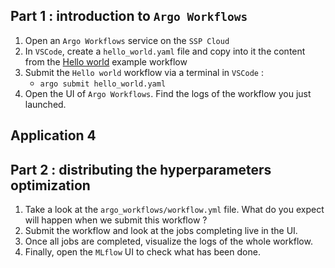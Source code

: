 :::{.callout-tip collapse="true" icon=false}
## Part 1 : introduction to `Argo Workflows`

:::{.incremental}
1. Open an `Argo Workflows` service on the `SSP Cloud`
2. In `VSCode`, create a `hello_world.yaml` file and copy into it the content from the [Hello world](https://raw.githubusercontent.com/argoproj/argo-workflows/master/examples/hello-world.yaml) example workflow
3. Submit the `Hello world` workflow via a terminal in `VSCode` : 
    + `argo submit hello_world.yaml`
4. Open the UI of `Argo Workflows`. Find the logs of the workflow you just launched.
:::

:::

## Application 4

:::{.callout-tip collapse="true" icon=false}
## Part 2 : distributing the hyperparameters optimization

:::{.incremental}
1. Take a look at the `argo_workflows/workflow.yml` file. What do you expect will happen when we submit this workflow ?
2. Submit the workflow and look at the jobs completing live in the UI. 
3. Once all jobs are completed, visualize the logs of the whole workflow. 
4. Finally, open the `MLflow` UI to check what has been done.
:::

:::